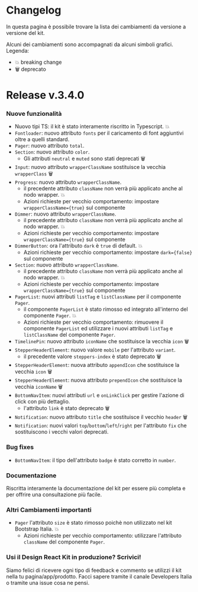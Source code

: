 # Changelog

In questa pagina è possibile trovare la lista dei cambiamenti da versione a versione del kit.

Alcuni dei cambiamenti sono accompagnati da alcuni simboli grafici. 
Legenda:
* :boom: breaking change
* :wastebasket: deprecato

# Release v.3.4.0

### Nuove funzionalità

* Nuovo tipi TS: il kit è stato interamente riscritto in Typescript. :boom:
* `Fontloader`: nuovo attributo `fonts` per il caricamento di font aggiuntivi oltre a quelli standard.
* `Pager`: nuovo attributo `total`.
* `Section`: nuovo attributo `color`.
   * Gli attributi `neutral` e `muted` sono stati deprecati :wastebasket:
* `Input`: nuovo attributo `wrapperClassName` sostituisce la vecchia `wrapperClass` :wastebasket:
* `Progress`: nuovo attributo `wrapperClassName`. 
    * il precedente attributo `className` non verrà più applicato anche al nodo wrapper. :boom:
    * Azioni richieste per vecchio comportamento: impostare `wrapperClassName={true}` sul componente
* `Dimmer`: nuovo attributo `wrapperClassName`.
    * il precedente attributo `className` non verrà più applicato anche al nodo wrapper. :boom:
    * Azioni richieste per vecchio comportamento: impostare `wrapperClassName={true}` sul componente
* `DimmerButton`: ora l'attributo `dark` è `true` di default. :boom:
    * Azioni richieste per vecchio comportamento: impostare `dark={false}` sul componente
* `Section`: nuovo attributo `wrapperClassName`.
    * il precedente attributo `className` non verrà più applicato anche al nodo wrapper. :boom:
    * Azioni richieste per vecchio comportamento: impostare `wrapperClassName={true}` sul componente 
* `PagerList`: nuovi attributi `listTag` e `listClassName` per il componente `Pager`.
    * il componente `PagerList` è stato rimosso ed integrato all'interno del componente `Pager`. :boom:
    * Azioni richieste per vecchio comportamento: rimuovere il componente `PagerList` ed utilizzare i nuovi attributi `listTag` e `listClassName` del componente `Pager`.
* `TimelinePin`: nuovo attributo `iconName` che sostituisce la vecchia `icon` :wastebasket:
* `StepperHeaderElement`: nuovo valore `mobile` per l'attributo `variant`.
  * il precedente valore `steppers-index` è stato deprecato :wastebasket:
* `StepperHeaderElement`: nuova attributo `appendIcon` che sostituisce la vecchia `icon` :wastebasket:
* `StepperHeaderElement`: nuova attributo `prependIcon` che sostituisce la vecchia `iconName` :wastebasket:
* `BottomNavItem`: nuovi attributi `url` e `onLinkClick` per gestire l'azione di click con più dettaglio.
  * l'attributo `link` è stato deprecato :wastebasket:
* `Notification`: nuovo attributo `title` che sostituisce il vecchio `header` :wastebasket:
* `Notification`: nuovi valori `top`/`bottom`/`left`/`right` per l'attributo `fix` che sostituiscono i vecchi valori deprecati.

### Bug fixes

* `BottomNavItem`: il tipo dell'attributo `badge` è stato corretto in `number`.

### Documentazione

Riscritta interamente la documentazione del kit per essere più completa e per offrire una consultazione più facile.

### Altri Cambiamenti importanti

* `Pager` l'attributo `size` è stato rimosso poichè non utilizzato nel kit Bootstrap Italia. :boom:
    * Azioni richieste per vecchio comportamento: utilizzare l'attributo `className` del componente `Pager`.


### Usi il Design React Kit in produzione? Scrivici!

Siamo felici di ricevere ogni tipo di feedback e commento se utilizzi il kit nella tu pagina/app/prodotto.
Facci sapere tramite il canale Developers Italia o tramite una issue cosa ne pensi.